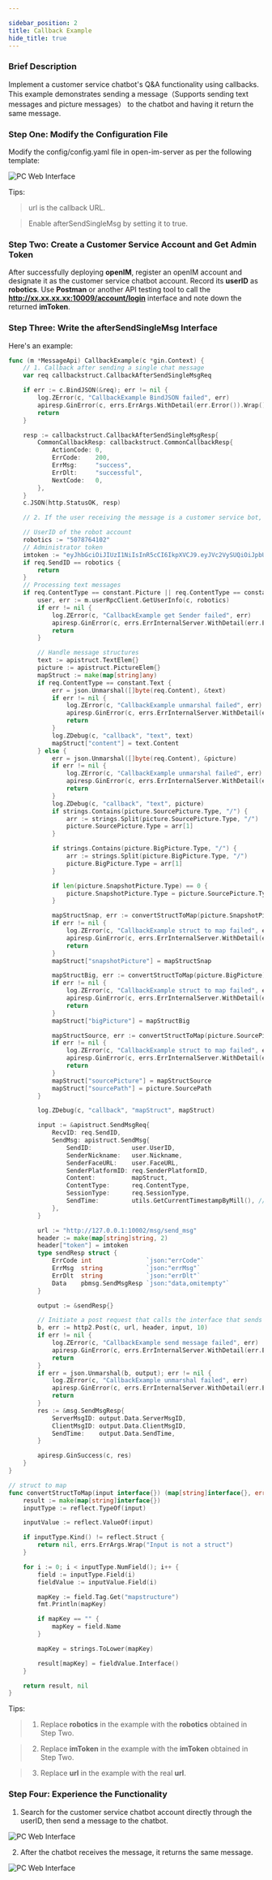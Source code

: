 ```yaml
---

sidebar_position: 2
title: Callback Example
hide_title: true
---
```


### **Brief Description**

Implement a customer service chatbot's Q&A functionality using callbacks. This example demonstrates sending a message（Supports sending text messages and picture messages） to the chatbot and having it return the same message.

### Step One: Modify the Configuration File
Modify the config/config.yaml file in open-im-server as per the following template:

![PC Web Interface](./assets/config.png)

Tips:
> url is the callback URL.

> Enable afterSendSingleMsg by setting it to true.

### Step Two: Create a Customer Service Account and Get Admin Token
After successfully deploying **openIM**, register an openIM account and designate it as the customer service chatbot account. Record its **userID** as **robotics**.
Use **Postman** or another API testing tool to call the **http://xx.xx.xx.xx:10009/account/login** interface and note down the returned **imToken**.

### Step Three: Write the **afterSendSingleMsg** Interface
Here's an example:

```Go
func (m *MessageApi) CallbackExample(c *gin.Context) {
	// 1. Callback after sending a single chat message
	var req callbackstruct.CallbackAfterSendSingleMsgReq

	if err := c.BindJSON(&req); err != nil {
		log.ZError(c, "CallbackExample BindJSON failed", err)
		apiresp.GinError(c, errs.ErrArgs.WithDetail(err.Error()).Wrap())
		return
	}

	resp := callbackstruct.CallbackAfterSendSingleMsgResp{
		CommonCallbackResp: callbackstruct.CommonCallbackResp{
			ActionCode: 0,
			ErrCode:    200,
			ErrMsg:     "success",
			ErrDlt:     "successful",
			NextCode:   0,
		},
	}
	c.JSON(http.StatusOK, resp)

	// 2. If the user receiving the message is a customer service bot, return the message.

	// UserID of the robot account
	robotics := "5078764102"
	// Administrator token
	imtoken := "eyJhbGciOiJIUzI1NiIsInR5cCI6IkpXVCJ9.eyJVc2VySUQiOiJpbUFkbWluIiwiUGxhdGZvcm1JRCI6MTAsImV4cCI6MTcxMzI1MjI0OSwibmJmIjoxNzA1NDc1OTQ5LCJpYXQiOjE3MDU0NzYyNDl9.Zi-uFre8zq6msT3mFOumgcfNKBJ92kTw9ewsKeRVbZ4"
	if req.SendID == robotics {
		return
	}
	// Processing text messages
	if req.ContentType == constant.Picture || req.ContentType == constant.Text {
		user, err := m.userRpcClient.GetUserInfo(c, robotics)
		if err != nil {
			log.ZError(c, "CallbackExample get Sender failed", err)
			apiresp.GinError(c, errs.ErrInternalServer.WithDetail(err.Error()).Wrap())
			return
		}

		// Handle message structures
		text := apistruct.TextElem{}
		picture := apistruct.PictureElem{}
		mapStruct := make(map[string]any)
		if req.ContentType == constant.Text {
			err = json.Unmarshal([]byte(req.Content), &text)
			if err != nil {
				log.ZError(c, "CallbackExample unmarshal failed", err)
				apiresp.GinError(c, errs.ErrInternalServer.WithDetail(err.Error()).Wrap())
				return
			}
			log.ZDebug(c, "callback", "text", text)
			mapStruct["content"] = text.Content
		} else {
			err = json.Unmarshal([]byte(req.Content), &picture)
			if err != nil {
				log.ZError(c, "CallbackExample unmarshal failed", err)
				apiresp.GinError(c, errs.ErrInternalServer.WithDetail(err.Error()).Wrap())
				return
			}
			log.ZDebug(c, "callback", "text", picture)
			if strings.Contains(picture.SourcePicture.Type, "/") {
				arr := strings.Split(picture.SourcePicture.Type, "/")
				picture.SourcePicture.Type = arr[1]
			}

			if strings.Contains(picture.BigPicture.Type, "/") {
				arr := strings.Split(picture.BigPicture.Type, "/")
				picture.BigPicture.Type = arr[1]
			}

			if len(picture.SnapshotPicture.Type) == 0 {
				picture.SnapshotPicture.Type = picture.SourcePicture.Type
			}

			mapStructSnap, err := convertStructToMap(picture.SnapshotPicture)
			if err != nil {
				log.ZError(c, "CallbackExample struct to map failed", err)
				apiresp.GinError(c, errs.ErrInternalServer.WithDetail(err.Error()).Wrap())
				return
			}
			mapStruct["snapshotPicture"] = mapStructSnap

			mapStructBig, err := convertStructToMap(picture.BigPicture)
			if err != nil {
				log.ZError(c, "CallbackExample struct to map failed", err)
				apiresp.GinError(c, errs.ErrInternalServer.WithDetail(err.Error()).Wrap())
				return
			}
			mapStruct["bigPicture"] = mapStructBig

			mapStructSource, err := convertStructToMap(picture.SourcePicture)
			if err != nil {
				log.ZError(c, "CallbackExample struct to map failed", err)
				apiresp.GinError(c, errs.ErrInternalServer.WithDetail(err.Error()).Wrap())
				return
			}
			mapStruct["sourcePicture"] = mapStructSource
			mapStruct["sourcePath"] = picture.SourcePath
		}

		log.ZDebug(c, "callback", "mapStruct", mapStruct)

		input := &apistruct.SendMsgReq{
			RecvID: req.SendID,
			SendMsg: apistruct.SendMsg{
				SendID:           user.UserID,
				SenderNickname:   user.Nickname,
				SenderFaceURL:    user.FaceURL,
				SenderPlatformID: req.SenderPlatformID,
				Content:          mapStruct,
				ContentType:      req.ContentType,
				SessionType:      req.SessionType,
				SendTime:         utils.GetCurrentTimestampByMill(), // millisecond
			},
		}

		url := "http://127.0.0.1:10002/msg/send_msg"
		header := make(map[string]string, 2)
		header["token"] = imtoken
		type sendResp struct {
			ErrCode int               `json:"errCode"`
			ErrMsg  string            `json:"errMsg"`
			ErrDlt  string            `json:"errDlt"`
			Data    pbmsg.SendMsgResp `json:"data,omitempty"`
		}

		output := &sendResp{}

		// Initiate a post request that calls the interface that sends the message (the bot sends a message to user)
		b, err := http2.Post(c, url, header, input, 10)
		if err != nil {
			log.ZError(c, "CallbackExample send message failed", err)
			apiresp.GinError(c, errs.ErrInternalServer.WithDetail(err.Error()).Wrap())
			return
		}
		if err = json.Unmarshal(b, output); err != nil {
			log.ZError(c, "CallbackExample unmarshal failed", err)
			apiresp.GinError(c, errs.ErrInternalServer.WithDetail(err.Error()).Wrap())
			return
		}
		res := &msg.SendMsgResp{
			ServerMsgID: output.Data.ServerMsgID,
			ClientMsgID: output.Data.ClientMsgID,
			SendTime:    output.Data.SendTime,
		}

		apiresp.GinSuccess(c, res)
	}
}

// struct to map
func convertStructToMap(input interface{}) (map[string]interface{}, error) {
	result := make(map[string]interface{})
	inputType := reflect.TypeOf(input)

	inputValue := reflect.ValueOf(input)

	if inputType.Kind() != reflect.Struct {
		return nil, errs.ErrArgs.Wrap("Input is not a struct")
	}

	for i := 0; i < inputType.NumField(); i++ {
		field := inputType.Field(i)
		fieldValue := inputValue.Field(i)

		mapKey := field.Tag.Get("mapstructure")
		fmt.Println(mapKey)

		if mapKey == "" {
			mapKey = field.Name
		}

		mapKey = strings.ToLower(mapKey)

		result[mapKey] = fieldValue.Interface()
	}

	return result, nil
}
```
Tips:
>1. Replace **robotics** in the example with the **robotics** obtained in Step Two.

>2. Replace **imToken** in the example with the **imToken** obtained in Step Two.

>3. Replace **url** in the example with the real **url**.

### Step Four: Experience the Functionality
1. Search for the customer service chatbot account directly through the userID, then send a message to the chatbot.

![PC Web Interface](./assets/sendMessage.png)

2. After the chatbot receives the message, it returns the same message.

![PC Web Interface](./assets/result.png)